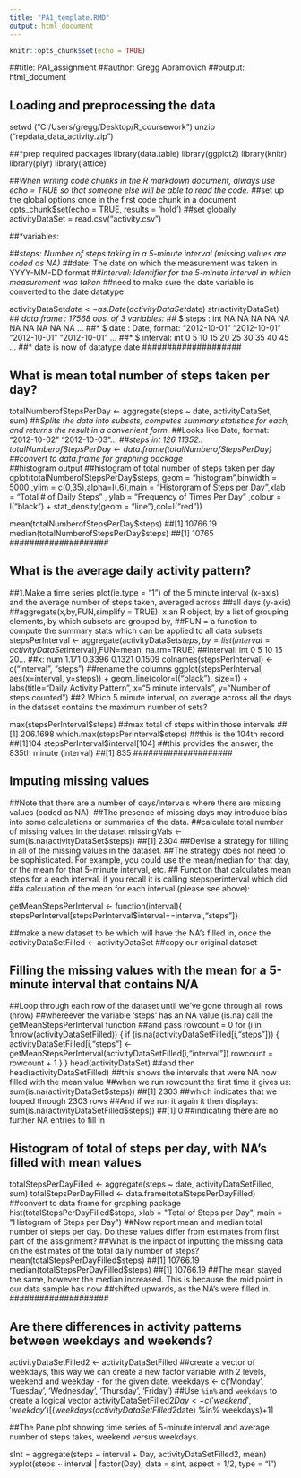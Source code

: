 ---
title: "PA1_template.RMD"
output: html_document
---

```{r setup, include=FALSE}
knitr::opts_chunk$set(echo = TRUE)
```
##title: PA1_assignment
##author: Gregg Abramovich
##output: html_document
 

## Loading and preprocessing the data
setwd ("C:/Users/gregg/Desktop/R_coursework")
unzip ("repdata_data_activity.zip")

##*prep required packages
library(data.table)
library(ggplot2)
library(knitr)
library(plyr)
library(lattice)

##*When writing code chunks in the R markdown document, always use echo = TRUE so that someone else will be able to read the code.
##*set up the global options once in the first code chunk in a document
opts_chunk$set(echo = TRUE, results = 'hold') ##set globally
activityDataSet = read.csv("activity.csv")

##*variables:

##*steps: Number of steps taking in a 5-minute interval (missing values are coded as NA)
##*date: The date on which the measurement was taken in YYYY-MM-DD format
##*interval: Identifier for the 5-minute interval in which measurement was taken
##*need to make sure the date variable is converted to the date datatype

activityDataSet$date <- as.Date(activityDataSet$date) 
str(activityDataSet)
##*'data.frame':	17568 obs. of  3 variables:
##* $ steps   : int  NA NA NA NA NA NA NA NA NA NA ...
##* $ date    : Date, format: "2012-10-01" "2012-10-01" "2012-10-01" "2012-10-01" ...
##* $ interval: int  0 5 10 15 20 25 30 35 40 45 ...
##* date is now of datatype date
####################

## What is mean total number of steps taken per day?
totalNumberofStepsPerDay <- aggregate(steps ~ date, activityDataSet, sum) 
##*Splits the data into subsets, computes summary statistics for each, and returns the result in a convenient form.
##*Looks like Date, format: "2012-10-02" "2012-10-03"...
##*steps int 126 11352..
totalNumberofStepsPerDay <- data.frame(totalNumberofStepsPerDay) ##convert to data.frame for graphing package  
##*histogram output
##histogram of total number of steps taken per day
qplot(totalNumberofStepsPerDay$steps, geom = "histogram",binwidth = 5000
      ,ylim = c(0,35),alpha=I(.6),main = "Historgram of Steps per Day",xlab = "Total # of Daily Steps"
      , ylab = "Frequency of Times Per Day"  ,colour = I("black") + stat_density(geom = "line"),col=I("red"))

mean(totalNumberofStepsPerDay$steps)
##[1] 10766.19
median(totalNumberofStepsPerDay$steps)
##[1] 10765 
####################

## What is the average daily activity pattern?
##1.Make a time series plot(ie.type = "1") of the 5 minute interval (x-axis) and the average number of steps taken, averaged across 
##all days (y-axis)
##aggregate(x,by,FUN,simplify = TRUE). x an R object, by a list of grouping elements, by which subsets are grouped by,
##FUN = a function to compute the summary stats which can be applied to all data subsets
stepsPerInterval <- aggregate(activityDataSet$steps,by = list(interval = activityDataSet$interval),FUN=mean, na.rm=TRUE)
##interval: int 0 5 10 15 20...
##x: num 1.171 0.3396 0.1321 0.1509
colnames(stepsPerInterval) <- c("interval", "steps") ##rename the columns
ggplot(stepsPerInterval, aes(x=interval, y=steps)) + geom_line(color=I("black"), size=1) + labs(title="Daily Activity Pattern", x="5 minute intervals", y="Number of steps counted")
##2.Which 5  minute interval, on average across all the days in the dataset contains the maximum number of sets?

max(stepsPerInterval$steps) ##max total of steps within those intervals
##[1] 206.1698
which.max(stepsPerInterval$steps) ##this is the 104th record
##[1]104
stepsPerInterval$interval[104] ##this provides the answer, the 835th minute (interval)
##[1] 835
####################

## Imputing missing values
##Note that there are a number of days/intervals where there are missing values (coded as NA). 
##The presence of missing days may introduce bias into some calculations or summaries of the data.
##calculate total number of missing values in the dataset
missingVals <- sum(is.na(activityDataSet$steps))
##[1] 2304
##Devise a strategy for filling in all of the missing values in the dataset.
##The strategy does not need to be sophisticated. For example, you could use the mean/median for that day, or the mean for that 5-minute interval, etc.
## Function that calculates mean steps for a each interval. if you recall it is calling stepsperinterval which did 
##a calculation of the mean for each interval (please see above):

getMeanStepsPerInterval <- function(interval){
  stepsPerInterval[stepsPerInterval$interval==interval,"steps"]}

##make a new dataset to be which will have the NA's filled in, once the 
activityDataSetFilled <- activityDataSet ##copy our original dataset 

## Filling the missing values with the mean for a 5-minute interval that contains N/A
##Loop through each row of the dataset until we've gone through all rows (nrow)
##whereever the variable 'steps' has an NA value (is.na) call the getMeanStepsPerInterval function
##and pass 
rowcount = 0 
for (i in 1:nrow(activityDataSetFilled)) { 
  if (is.na(activityDataSetFilled[i,"steps"])) {
     activityDataSetFilled[i,"steps"] <- getMeanStepsPerInterval(activityDataSetFilled[i,"interval"])
     rowcount = rowcount + 1
  }
}
head(activityDataSet)
##and then
head(activityDataSetFilled)
##this shows the intervals that were NA now filled with the mean value
##when we run rowcount the first time it gives us:
sum(is.na(activityDataSet$steps))
##[1] 2303
##which indicates that we looped through 2303 rows
##And if we run it again it then displays:
sum(is.na(activityDataSetFilled$steps))
##[1] 0
##indicating there are no further NA entries to fill in

## Histogram of total of steps per day, with NA's filled with mean values
totalStepsPerDayFilled <- aggregate(steps ~ date, activityDataSetFilled, sum)
totalStepsPerDayFilled <- data.frame(totalStepsPerDayFilled) ##convert to data frame for graphing package
hist(totalStepsPerDayFilled$steps, xlab = "Total of Steps per Day", main = "Histogram of Steps per Day")
##Now report mean and median total number of steps per day. Do these values differ from estimates from first part of the assignment?
##What is the inpact of inputting the missing data on the estimates of the total daily number of steps?
mean(totalStepsPerDayFilled$steps)
##[1] 10766.19
median(totalStepsPerDayFilled$steps)
##[1] 10766.19
##The mean stayed the same, however the median increased. This is because the mid point in our data sample has now
##shifted upwards, as the NA's were filled in.
####################


## Are there differences in activity patterns between weekdays and weekends?
activityDataSetFilled2 <- activityDataSetFilled
##create a vector of weekdays, this way we can create a new factor variable with 2 levels, weekend and weekday - for the given date.
weekdays <- c('Monday', 'Tuesday', 'Wednesday', 'Thursday', 'Friday')
##Use `%in%` and `weekdays` to create a logical vector
activityDataSetFilled2$Day <- c('weekend', 'weekday')[(weekdays(activityDataSetFilled2$date) %in% weekdays)+1]

##The Pane plot showing time series of 5-minute interval and average number of steps takes, weekend versus weekdays.

sInt = aggregate(steps ~ interval + Day, activityDataSetFilled2, mean)
xyplot(steps ~ interval | factor(Day), data = sInt, aspect = 1/2,  type = "l")




